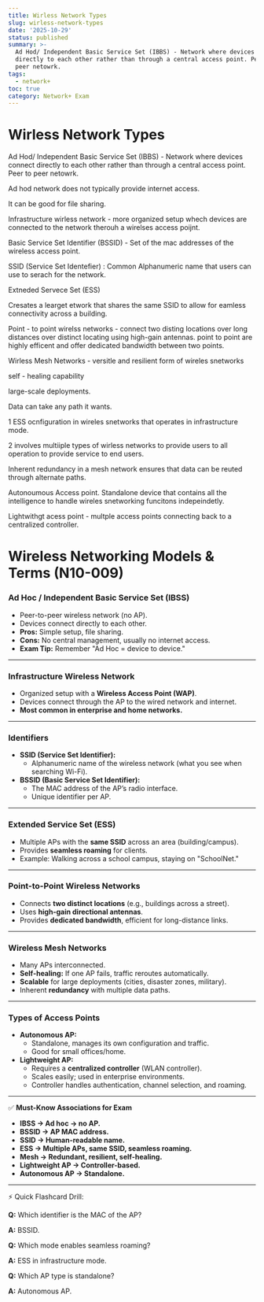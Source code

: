 ```yaml
---
title: Wirless Network Types
slug: wirless-network-types
date: '2025-10-29'
status: published
summary: >-
  Ad Hod/ Independent Basic Service Set (IBBS) - Network where devices connect
  directly to each other rather than through a central access point. Peer to
  peer netowrk.
tags:
  - network+
toc: true
category: Network+ Exam
---
```


# Wirless Network Types

Ad Hod/ Independent Basic Service Set (IBBS) - Network where devices connect directly to each other rather than through a central access point. Peer to peer netowrk. 

Ad hod network does not typically provide internet access. 

It can be good for file sharing. 

Infrastructure wirless network - more organized setup whech devices are connected to the network therouh a wirelses access poijnt. 

Basic Service Set Identifier (BSSID) - Set of the mac addresses of the wireless access point. 

SSID (Service Set Identefier) : Common Alphanumeric name that users can use to serach for the network. 

Extneded Servece Set (ESS) 

Cresates a learget etwork that shares the same SSID to allow for eamless connectivity across a building. 

Point - to point wirelss networks - connect two disting locations over long distances over distinct locating using high-gain antennas. point to point are highly efficent and offer dedicated bandwidth between two points. 

Wirless Mesh Networks - versitle and resilient form of wireles snetworks 

self - healing capability 

large-scale deployments. 

Data can take any path it wants. 

1 ESS ocnfiguration in wireles snetworks that operates in infrastructure mode.  

2 involves multiiple types of wirless networks to provide users to all operation to provide service to end users. 

Inherent redundancy in a mesh network ensures that data can be reuted through alternate paths. 

Autonoumous Access point. Standalone device that contains all the intelligence to handle wireles snetworking funcitons indepeindetly. 

Lightwithgt acess point - multple access points connecting back to a centralized controller. 

# Wireless Networking Models & Terms (N10-009)

### **Ad Hoc / Independent Basic Service Set (IBSS)**

- Peer-to-peer wireless network (no AP).
- Devices connect directly to each other.
- **Pros:** Simple setup, file sharing.
- **Cons:** No central management, usually no internet access.
- **Exam Tip:** Remember "Ad Hoc = device to device."

---

### **Infrastructure Wireless Network**

- Organized setup with a **Wireless Access Point (WAP)**.
- Devices connect through the AP to the wired network and internet.
- **Most common in enterprise and home networks.**

---

### **Identifiers**

- **SSID (Service Set Identifier):**
    - Alphanumeric name of the wireless network (what you see when searching Wi-Fi).
- **BSSID (Basic Service Set Identifier):**
    - The MAC address of the AP’s radio interface.
    - Unique identifier per AP.

---

### **Extended Service Set (ESS)**

- Multiple APs with the **same SSID** across an area (building/campus).
- Provides **seamless roaming** for clients.
- Example: Walking across a school campus, staying on "SchoolNet."

---

### **Point-to-Point Wireless Networks**

- Connects **two distinct locations** (e.g., buildings across a street).
- Uses **high-gain directional antennas**.
- Provides **dedicated bandwidth**, efficient for long-distance links.

---

### **Wireless Mesh Networks**

- Many APs interconnected.
- **Self-healing:** If one AP fails, traffic reroutes automatically.
- **Scalable** for large deployments (cities, disaster zones, military).
- Inherent **redundancy** with multiple data paths.

---

### **Types of Access Points**

- **Autonomous AP:**
    - Standalone, manages its own configuration and traffic.
    - Good for small offices/home.
- **Lightweight AP:**
    - Requires a **centralized controller** (WLAN controller).
    - Scales easily; used in enterprise environments.
    - Controller handles authentication, channel selection, and roaming.

---

✅ **Must-Know Associations for Exam**

- **IBSS → Ad hoc → no AP.**
- **BSSID → AP MAC address.**
- **SSID → Human-readable name.**
- **ESS → Multiple APs, same SSID, seamless roaming.**
- **Mesh → Redundant, resilient, self-healing.**
- **Lightweight AP → Controller-based.**
- **Autonomous AP → Standalone.**

---

⚡ Quick Flashcard Drill:

**Q:** Which identifier is the MAC of the AP?

**A:** BSSID.

**Q:** Which mode enables seamless roaming?

**A:** ESS in infrastructure mode.

**Q:** Which AP type is standalone?

**A:** Autonomous AP.
